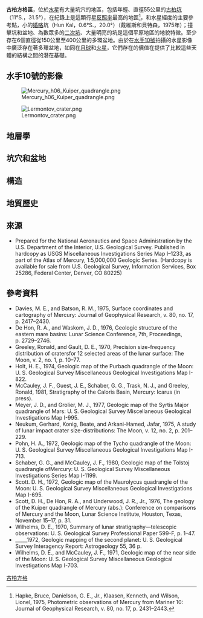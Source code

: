 '''古柏方格區'''，位於[[水星|水星]]有大量坑穴的地區，包括年輕、直徑55公里的[[柯伊伯撞擊坑_(水星)|古柏坑]]（11°S.，31.5°），在紀錄上是這顆行星[[反照率|反照率]]最高的地區<ref name="Hapke 1975">Hapke, Bruce, Danielson, G. E., Jr., Klaasen, Kenneth, and Wilson, Lionel, 1975, Photometric observations of Mercury from Mariner 10: Journal of Geophysical Research, v. 80, no. 17, p. 2431–2443.</ref>，和水星經度的主要參考點，小的[[婚咯_(坑穴)|婚咯]]坑（Hun Kal，0.6°S.，20.0°）（戴維斯和貝特森，1975年）；撞擊坑和盆地、為數眾多的[[次級撞擊坑|二次坑]]、大量明亮的坑是這個平原地區的地貌特徵。至少存在6個直徑從150公里至400公里的多環盆地。由於在[[水手10號|水手10號]]拍攝的水星影像中廣泛存在著多環盆地，如同在[[月球|月球]]和[[火星|火星]]，它們存在的價值在提供了比較這些天體的結構之間的潛在基礎。

== 水手10號的影像 ==
[[Image:Mercury_h06_Kuiper_quadrangle.png|thumb]]

[[File:Lermontov_crater.png|thumb]]

== 地層學 ==

== 坑穴和盆地 ==

== 構造 ==

== 地質歷史 ==

== 來源 ==
*{{cite web | url=http://astrogeology.usgs.gov/Projects/PlanetaryMapping/DIGGEOL/mercury/h6/h6.pdf | title=Geologic Map Of The Kuiper (H-6) Quadrangle Of Mercury | first=R.A. | last=De Hon | first2=D. H. | last2=Scott | first3=J. R., Jr. | last3=Underwood | date=1981 | accessdate=2015-11-07 | archive-date=2012-05-22 | archive-url=https://www.webcitation.org/67qLH2RlD?url=http://astrogeology.usgs.gov/Projects/PlanetaryMapping/DIGGEOL/mercury/h6/h6.pdf | dead-url=no }} Prepared for the National Aeronautics and Space Administration by the U.S. Department of the Interior, U.S. Geological Survey. Published in hardcopy as USGS Miscellaneous Investigations Series  Map I–1233, as part of the Atlas of Mercury, 1:5,000,000 Geologic Series. (Hardcopy is available for sale from U.S. Geological Survey, Information Services, Box 25286, Federal Center, Denver, CO 80225)

== 參考資料 ==
{{reflist|2}}
*Davies, M. E., and Batson, R. M., 1975, Surface coordinates and cartography of Mercury: Journal of Geophysical Research, v. 80, no. 17, p. 2417–2430. 
*De Hon, R. A., and Waskom, J. D., 1976, Geologic structure of the eastern mare basins: Lunar Science Conference, 7th, Proceedings, p. 2729–2746. 
*Greeley, Ronald, and Gault, D. E., 1970, Precision size-frequency distribution of cratersfor 12 selected areas of the lunar surface: The Moon, v. 2, no. 1, p. 10–77. 
*Holt, H. E., 1974, Geologic map of the Purbach quadrangle of the Moon: U. S. Geological Survey Miscellaneous Geological Investigations Map I-822. 
*McCauley, J. F., Guest, J. E., Schaber, G. G., Trask, N. J., and Greeley, Ronald, 1981, Stratigraphy of the Caloris Basin, Mercury: Icarus (in press). 
*Meyer, J. D., and Grolier, M. J., 1977, Geologic map of the Syrtis Major quadrangle of Mars: U. S. Geological Survey Miscellaneous Geological Investigations Map I-995. 
* Neukum, Gerhard, Konig, Beate, and Arkani-Hamed, Jafar, 1975, A study of lunar impact crater size-distributions: The Moon, v. 12, no. 2, p. 201–229. 
*Pohn, H. A., 1972, Geologic map of the Tycho quadrangle of the Moon: U. S. Geological Survey Miscellaneous Geological Investigations Map I-713. 
*Schaber, G. G., and McCauley, J. F., 1980, Geologic map of the Tolstoj quadrangle ofMercury: U. S. Geological Survey Miscellaneous Investigations Series Map I-1199. 
*Scott. D. H., 1972, Geologic map of the Maurolycus quadrangle of the Moon: U. S. Geological Survey Miscellaneous Geological Investigations Map I-695.
*Scott, D. H., De Hon, R. A., and Underwood, J. R., Jr., 1976, The geology of the Kuiper quadrangle of Mercury (abs.): Conference on comparisons of Mercury and the Moon, Lunar Science Institute, Houston, Texas, November 15–17, p. 31. 
*Wilhelms, D. E., 1970, Summary of lunar stratigraphy—telescopic observations: U. S. Geological Survey Professional Paper 599-F, p. 1–47. 
*_____1972, Geologic mapping of the second planet: U. S. Geological Survey Interagency Report: Astrogeology 55, 36 p. 
*Wilhelms, D. E., and McCauley, J. F., 1971, Geologic map of the near side of the Moon: U. S. Geological Survey Miscellaneous Geological Investigations Map I-703.

[[Category:古柏方格|]]
